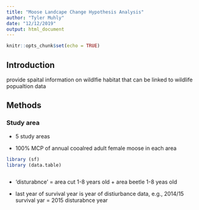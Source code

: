 ```yaml
---
title: "Moose Landcape Change Hypothesis Analysis"
author: "Tyler Muhly"
date: "12/12/2019"
output: html_document
---
```


```r
knitr::opts_chunk$set(echo = TRUE)
```

## Introduction

 provide spaital information on wildlfie habitat that can be linked to wildlife popualtion data


## Methods

### Study area
- 5 study areas

- 100% MCP of annual cooalred adult female moose in each area



```r
library (sf)
library (data.table)



```



- 'disturabnce' = area cut 1-8 years old + area beetle 1-8 yeas old

- last year of survival year is year of distiurbance data, e.g., 2014/15 survival yar = 2015 disturabnce year 